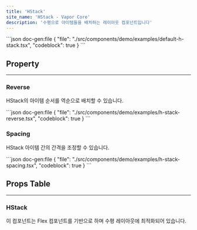 ```yaml
---
title: 'HStack'
site_name: 'HStack - Vapor Core'
description: '수평으로 아이템들을 배치하는 레이아웃 컴포넌트입니다'
---
```


<Demo name="default-h-stack">
```json doc-gen:file
{
    "file": "./src/components/demo/examples/default-h-stack.tsx",
    "codeblock": true
}
```
</Demo>

## Property

---

### Reverse

HStack의 아이템 순서를 역순으로 배치할 수 있습니다.

<Demo name="h-stack-reverse">
```json doc-gen:file
{
    "file": "./src/components/demo/examples/h-stack-reverse.tsx",
    "codeblock": true
}
```
</Demo>

### Spacing

HStack 아이템 간의 간격을 조정할 수 있습니다.

<Demo name="h-stack-spacing">
```json doc-gen:file
{
    "file": "./src/components/demo/examples/h-stack-spacing.tsx",
    "codeblock": true
}
```
</Demo>

## Props Table

---

### HStack

이 컴포넌트는 Flex 컴포넌트를 기반으로 하며 수평 레이아웃에 최적화되어 있습니다.

<ComponentPropsTable file="h-stack" section="props" />
